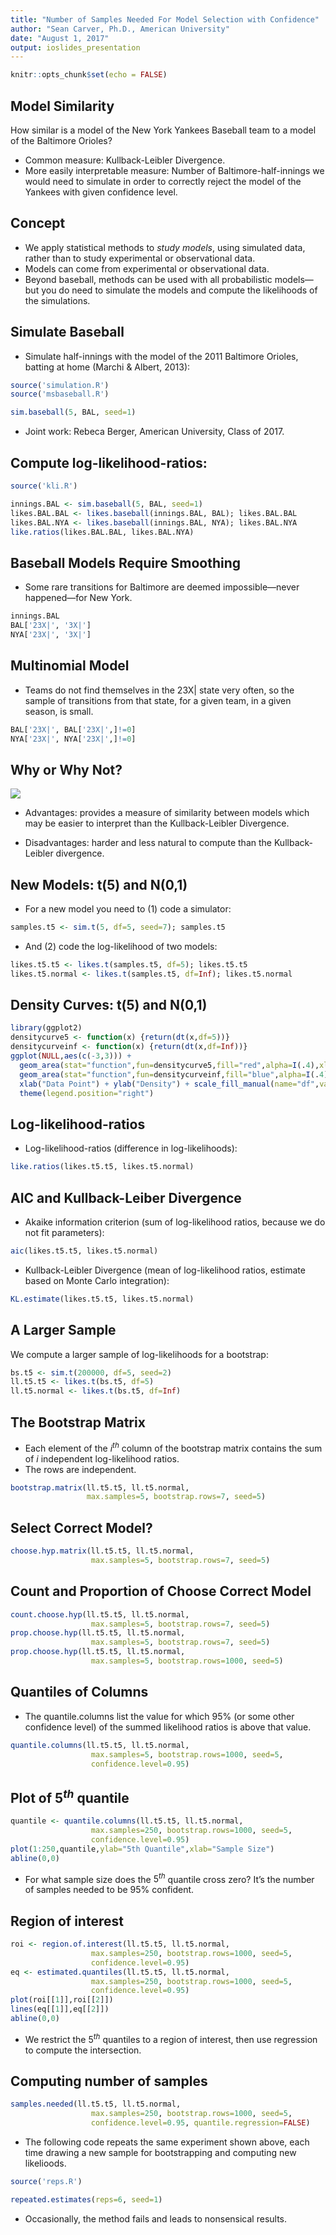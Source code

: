 ```yaml
---
title: "Number of Samples Needed For Model Selection with Confidence"
author: "Sean Carver, Ph.D., American University"
date: "August 1, 2017"
output: ioslides_presentation
---
```


```r
knitr::opts_chunk$set(echo = FALSE)
```

## Model Similarity

How similar is a model of the New York Yankees Baseball team to a model of the Baltimore Orioles?

- Common measure: Kullback-Leibler Divergence.
- More easily interpretable measure: Number of Baltimore-half-innings we would need to simulate in order to correctly reject the model of the Yankees with given confidence level.

## Concept
- We apply statistical methods to _study models_, using simulated data, rather than to study experimental or observational data.
- Models can come from experimental or observational data.
- Beyond baseball, methods can be used with all probabilistic models---but you do need to simulate the models and compute the likelihoods of the simulations.

## Simulate Baseball
- Simulate half-innings with the model of the 2011 Baltimore Orioles, batting at home (Marchi & Albert, 2013):
```r
source('simulation.R')
source('msbaseball.R')
```
```r
sim.baseball(5, BAL, seed=1)
```
- Joint work: Rebeca Berger, American University, Class of 2017.

## Compute log-likelihood-ratios:
```r
source('kli.R')
```
```r
innings.BAL <- sim.baseball(5, BAL, seed=1)
likes.BAL.BAL <- likes.baseball(innings.BAL, BAL); likes.BAL.BAL
likes.BAL.NYA <- likes.baseball(innings.BAL, NYA); likes.BAL.NYA
like.ratios(likes.BAL.BAL, likes.BAL.NYA)
```
## Baseball Models Require Smoothing
- Some rare transitions for Baltimore are deemed impossible---never happened---for New York.
```r
innings.BAL 
BAL['23X|', '3X|']
NYA['23X|', '3X|']
```
## Multinomial Model
- Teams do not find themselves in the 23X| state very often, so the sample of transitions from that state, for a given team, in a given season, is small.

```r
BAL['23X|', BAL['23X|',]!=0]
NYA['23X|', NYA['23X|',]!=0]
```
## Why or Why Not?

![](baseballimage.jpg)

- Advantages: provides a measure of similarity between models which may be easier to interpret than the Kullback-Leibler Divergence.

- Disadvantages: harder and less natural to compute than the Kullback-Leibler divergence.

## New Models: t(5) and N(0,1)
- For a new model you need to (1) code a simulator:
```r
samples.t5 <- sim.t(5, df=5, seed=7); samples.t5
```
- And (2) code the log-likelihood of two models:
```r
likes.t5.t5 <- likes.t(samples.t5, df=5); likes.t5.t5
likes.t5.normal <- likes.t(samples.t5, df=Inf); likes.t5.normal
```

## Density Curves: t(5) and N(0,1)

```r
library(ggplot2)
densitycurve5 <- function(x) {return(dt(x,df=5))}
densitycurveinf <- function(x) {return(dt(x,df=Inf))}
ggplot(NULL,aes(c(-3,3))) +
  geom_area(stat="function",fun=densitycurve5,fill="red",alpha=I(.4),xlim = c(-3,3), show.legend=TRUE) +
  geom_area(stat="function",fun=densitycurveinf,fill="blue",alpha=I(.4),xlim=c(-3,3), show.legend=TRUE) +
  xlab("Data Point") + ylab("Density") + scale_fill_manual(name="df",values=c("red","blue"),labels=factor(c(5,Inf))) +
  theme(legend.position="right")
```

## Log-likelihood-ratios

- Log-likelihood-ratios (difference in log-likelihoods):
```r
like.ratios(likes.t5.t5, likes.t5.normal)
```

## AIC and Kullback-Leiber Divergence

- Akaike information criterion (sum of log-likelihood ratios, because we do not fit parameters):
```r
aic(likes.t5.t5, likes.t5.normal)
```
- Kullback-Leibler Divergence (mean of log-likelihood ratios, estimate based on Monte Carlo integration):
```r
KL.estimate(likes.t5.t5, likes.t5.normal)
```

## A Larger Sample

We compute a larger sample of log-likelihoods for a bootstrap:
```r
bs.t5 <- sim.t(200000, df=5, seed=2)
ll.t5.t5 <- likes.t(bs.t5, df=5)
ll.t5.normal <- likes.t(bs.t5, df=Inf)
```

## The Bootstrap Matrix

- Each element of the $i^{th}$ column of the bootstrap matrix contains the sum of $i$ independent log-likelihood ratios.
- The rows are independent.
```r
bootstrap.matrix(ll.t5.t5, ll.t5.normal,
                 max.samples=5, bootstrap.rows=7, seed=5)
```

## Select Correct Model?
```r
choose.hyp.matrix(ll.t5.t5, ll.t5.normal,
                  max.samples=5, bootstrap.rows=7, seed=5)
```
## Count and Proportion of Choose Correct Model
```r
count.choose.hyp(ll.t5.t5, ll.t5.normal,
                  max.samples=5, bootstrap.rows=7, seed=5)
prop.choose.hyp(ll.t5.t5, ll.t5.normal,
                  max.samples=5, bootstrap.rows=7, seed=5)
prop.choose.hyp(ll.t5.t5, ll.t5.normal,
                  max.samples=5, bootstrap.rows=1000, seed=5)
```

## Quantiles of Columns
- The quantile.columns list the value for which 95% (or some other confidence level) of the summed likelihood ratios is above that value.
```r
quantile.columns(ll.t5.t5, ll.t5.normal,
                  max.samples=5, bootstrap.rows=1000, seed=5,
                  confidence.level=0.95)
```

## Plot of $5^{th}$ quantile
```r
quantile <- quantile.columns(ll.t5.t5, ll.t5.normal,
                  max.samples=250, bootstrap.rows=1000, seed=5,
                  confidence.level=0.95)
plot(1:250,quantile,ylab="5th Quantile",xlab="Sample Size")
abline(0,0)
```
- For what sample size does the $5^{th}$ quantile cross zero? It's the number of samples needed to be 95% confident.

## Region of interest
```r
roi <- region.of.interest(ll.t5.t5, ll.t5.normal,
                  max.samples=250, bootstrap.rows=1000, seed=5,
                  confidence.level=0.95)
eq <- estimated.quantiles(ll.t5.t5, ll.t5.normal,
                  max.samples=250, bootstrap.rows=1000, seed=5,
                  confidence.level=0.95)
plot(roi[[1]],roi[[2]])
lines(eq[[1]],eq[[2]])
abline(0,0)
```
- We restrict the $5^{th}$ quantiles to a region of interest, then use regression to compute the intersection.

## Computing number of samples
```r
samples.needed(ll.t5.t5, ll.t5.normal,
                  max.samples=250, bootstrap.rows=1000, seed=5,
                  confidence.level=0.95, quantile.regression=FALSE)
```
- The following code repeats the same experiment shown above, each time drawing a new sample for bootstrapping and computing new likelioods.
```r
source('reps.R')
```
```r
repeated.estimates(reps=6, seed=1)
```
- Occasionally, the method fails and leads to nonsensical results.